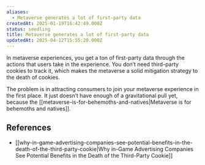 ```yaml
---
aliases:
  - Metaverse generates a lot of first-party data
createdAt: 2025-01-19T16:42:49.000Z
status: seedling
title: Metaverse generates a lot of first-party data
updatedAt: 2025-04-12T15:55:20.000Z
---
```

In metaverse experiences, you get a ton of first-party data through the actions that users take in the experience. You don’t need third-party cookies to track it, which makes the metaverse a solid mitigation strategy to the death of cookies.

The problem is in attracting consumers to join your metaverse experience in the first place. It just doesn’t have enough of a gravitational pull yet, because the [[metaverse-is-for-behemoths-and-natives|Metaverse is for behemoths and natives]].

## References

- [[why-in-game-advertising-companies-see-potential-benefits-in-the-death-of-the-third-party-cookie|Why in-Game Advertising Companies See Potential Benefits in the Death of the Third-Party Cookie]]

